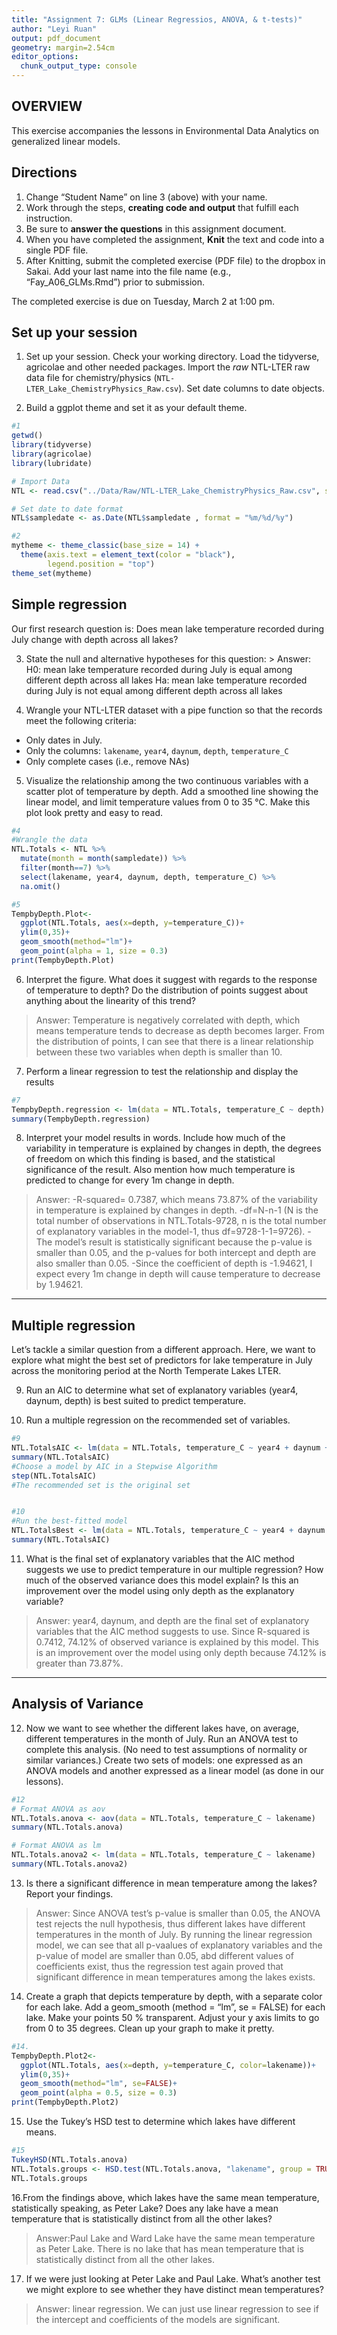```yaml
---
title: "Assignment 7: GLMs (Linear Regressios, ANOVA, & t-tests)"
author: "Leyi Ruan"
output: pdf_document
geometry: margin=2.54cm
editor_options: 
  chunk_output_type: console
---
```


## OVERVIEW

This exercise accompanies the lessons in Environmental Data Analytics on generalized linear models. 

## Directions
1. Change "Student Name" on line 3 (above) with your name.
2. Work through the steps, **creating code and output** that fulfill each instruction.
3. Be sure to **answer the questions** in this assignment document.
4. When you have completed the assignment, **Knit** the text and code into a single PDF file.
5. After Knitting, submit the completed exercise (PDF file) to the dropbox in Sakai. Add your last name into the file name (e.g., "Fay_A06_GLMs.Rmd") prior to submission.

The completed exercise is due on Tuesday, March 2 at 1:00 pm.

## Set up your session 
1. Set up your session. Check your working directory. Load the tidyverse, agricolae and other needed packages. Import the *raw* NTL-LTER raw data file for chemistry/physics (`NTL-LTER_Lake_ChemistryPhysics_Raw.csv`). Set date columns to date objects.

2. Build a ggplot theme and set it as your default theme.

```r
#1
getwd()
library(tidyverse)
library(agricolae)
library(lubridate)

# Import Data
NTL <- read.csv("../Data/Raw/NTL-LTER_Lake_ChemistryPhysics_Raw.csv", stringsAsFactors = TRUE)

# Set date to date format
NTL$sampledate <- as.Date(NTL$sampledate , format = "%m/%d/%y")

#2
mytheme <- theme_classic(base_size = 14) +
  theme(axis.text = element_text(color = "black"), 
        legend.position = "top")
theme_set(mytheme)

```

## Simple regression
Our first research question is: Does mean lake temperature recorded during July change with depth across all lakes?

3. State the null and alternative hypotheses for this question:
> Answer:
H0: mean lake temperature recorded during July is equal among different depth across all lakes
Ha: mean lake temperature recorded during July is not equal among different depth across all lakes


4.  Wrangle your NTL-LTER dataset with a pipe function so that the records meet the following criteria: 
 * Only dates in July. 
 * Only the columns: `lakename`, `year4`, `daynum`, `depth`, `temperature_C`
 * Only complete cases (i.e., remove NAs)

5. Visualize the relationship among the two continuous variables with a scatter plot of temperature by depth. Add a smoothed line showing the linear model, and limit temperature values from 0 to 35 °C. Make this plot look pretty and easy to read.

```r
#4
#Wrangle the data
NTL.Totals <- NTL %>%
  mutate(month = month(sampledate)) %>%
  filter(month==7) %>%
  select(lakename, year4, daynum, depth, temperature_C) %>%
  na.omit()

#5
TempbyDepth.Plot<-
  ggplot(NTL.Totals, aes(x=depth, y=temperature_C))+
  ylim(0,35)+
  geom_smooth(method="lm")+
  geom_point(alpha = 1, size = 0.3)
print(TempbyDepth.Plot)

```


6. Interpret the figure. What does it suggest with regards to the response of temperature to depth? Do the distribution of points suggest about anything about the linearity of this trend?

> Answer: Temperature is negatively correlated with depth, which means temperature tends to decrease as depth becomes larger. From the distribution of points, I can see that there is a linear relationship between these two variables when depth is smaller than 10. 


7. Perform a linear regression to test the relationship and display the results

```r
#7
TempbyDepth.regression <- lm(data = NTL.Totals, temperature_C ~ depth)
summary(TempbyDepth.regression)

```


8. Interpret your model results in words. Include how much of the variability in temperature is explained by changes in depth, the degrees of freedom on which this finding is based, and the statistical significance of the result. Also mention how much temperature is predicted to change for every 1m change in depth. 

> Answer: 
-R-squared= 0.7387, which means 73.87% of the variability in temperature is explained by changes in depth. 
-df=N-n-1 (N is the total number of observations in NTL.Totals-9728, n is the total number of explanatory variables in the model-1, thus df=9728-1-1=9726). 
-The model's result is statistically significant because the p-value is smaller than 0.05, and the p-values for both intercept and depth are also smaller than 0.05. 
-Since the coefficient of depth is -1.94621, I expect every 1m change in depth will cause temperature to decrease by 1.94621. 

---

## Multiple regression
Let's tackle a similar question from a different approach. Here, we want to explore what might the best set of predictors for lake temperature in July across the monitoring period at the North Temperate Lakes LTER. 


9. Run an AIC to determine what set of explanatory variables (year4, daynum, depth) is best suited to predict temperature.

10. Run a multiple regression on the recommended set of variables. 

```r
#9
NTL.TotalsAIC <- lm(data = NTL.Totals, temperature_C ~ year4 + daynum + depth)
summary(NTL.TotalsAIC)
#Choose a model by AIC in a Stepwise Algorithm
step(NTL.TotalsAIC)
#The recommended set is the original set


#10
#Run the best-fitted model
NTL.TotalsBest <- lm(data = NTL.Totals, temperature_C ~ year4 + daynum + depth)
summary(NTL.TotalsAIC)

```

11. What is the final set of explanatory variables that the AIC method suggests we use to predict temperature in our multiple regression? How much of the observed variance does this model explain? Is this an improvement over the model using only depth as the explanatory variable?

> Answer: year4,  daynum, and depth are the final set of explanatory variables that the AIC method suggests to use. Since R-squared is 0.7412, 74.12% of observed variance is explained by this model. This is an improvement over the model using only depth because 74.12% is greater than 73.87%. 



---
## Analysis of Variance

12. Now we want to see whether the different lakes have, on average, different temperatures in the month of July. Run an ANOVA test to complete this analysis. (No need to test assumptions of normality or similar variances.) Create two sets of models: one expressed as an ANOVA models and another expressed as a linear model (as done in our lessons).

```r
#12
# Format ANOVA as aov
NTL.Totals.anova <- aov(data = NTL.Totals, temperature_C ~ lakename)
summary(NTL.Totals.anova)

# Format ANOVA as lm
NTL.Totals.anova2 <- lm(data = NTL.Totals, temperature_C ~ lakename)
summary(NTL.Totals.anova2)

```

13. Is there a significant difference in mean temperature among the lakes? Report your findings. 

> Answer:  Since ANOVA test's p-value is smaller than 0.05, the ANOVA test rejects the null hypothesis, thus different lakes have different temperatures in the month of July. By running the linear regression model, we can see that all p-vaalues of explanatory variables and the p-value of model are smaller than 0.05, abd different values of coefficients exist, thus the regression test again proved that significant difference in mean temperatures among the lakes exists.   


14. Create a graph that depicts temperature by depth, with a separate color for each lake. Add a geom_smooth (method = "lm", se = FALSE) for each lake. Make your points 50 % transparent. Adjust your y axis limits to go from 0 to 35 degrees. Clean up your graph to make it pretty. 

```r
#14.
TempbyDepth.Plot2<-
  ggplot(NTL.Totals, aes(x=depth, y=temperature_C, color=lakename))+
  ylim(0,35)+
  geom_smooth(method="lm", se=FALSE)+
  geom_point(alpha = 0.5, size = 0.3)
print(TempbyDepth.Plot2)


```

15. Use the Tukey's HSD test to determine which lakes have different means.

```r
#15
TukeyHSD(NTL.Totals.anova)
NTL.Totals.groups <- HSD.test(NTL.Totals.anova, "lakename", group = TRUE)
NTL.Totals.groups

```

16.From the findings above, which lakes have the same mean temperature, statistically speaking, as Peter Lake? Does any lake have a mean temperature that is statistically distinct from all the other lakes?

>Answer:Paul Lake and Ward Lake have the same mean temperature as Peter Lake. There is no lake that has mean temperature that is statistically distinct from all the other lakes.


17. If we were just looking at Peter Lake and Paul Lake. What's another test we might explore to see whether they have distinct mean temperatures? 

>Answer: linear regression. We can just use linear regression to see if the intercept and coefficients of the models are significant. 


